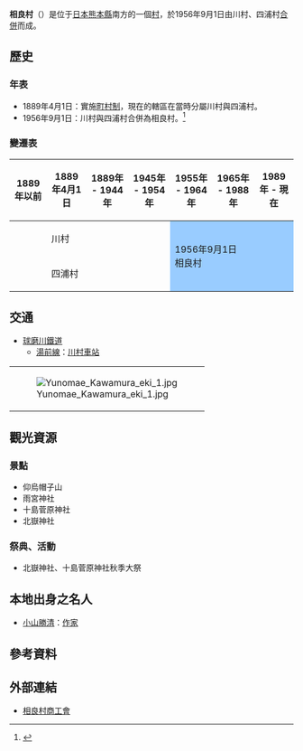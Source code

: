 
{{日本町村
| 自治體名=相良
| 町村=村
| 圖像= [[File:Toshima_kakure-nenbutsu.jpg|240px]]
| 圖像說明=十島[[佛像|佛像]][[法器|法器]]焚燒地遺址{{Infobox mapframe|frame-width=250|zoom=09}}
| 町村章=[[File:Emblem_of_Sagara.gif|100px]]
| 日文原名=相良村
| 平假名=さがらむら
| 羅馬字拼音=Sagara-mura
| 都道府縣=熊本縣
| 支廳=
| 郡=球磨郡
| 編號=43510-4
| 面積=94.54
| 邊界未定=
| 人口=5,303
| 統計時間=2008年12月31日
| 自治體=[[五木村|五木村]]、[[山江村|山江村]]、[[錦町|錦町]]、[[朝霧町|朝霧町]]、[[多良木町|多良木町]]、[[人吉市|人吉市]]
| 樹=[[茶樹|茶樹]]
| 花=[[側金盞花|側金盞花]]
| 鳥=[[鶺鴒|鶺鴒]]
| 其他象徵物=
| 其他象徵=
| 首長=[[德田正臣|德田正臣]]
| 卸任日期=2012
| 議員數=12
| 郵遞區號=868-0094
| 所在地=球磨郡相良村大字深水2500-1
| 電話號碼=966-35-0211
| 外部連結=http://www.vill.sagara.lg.jp/
| 經度=
| 緯度=
| 地圖=[[File:_Sagara_in_Kumamoto_Prefecture.png|250px]]
| 註記=人口：[http://www.vill.sagara.lg.jp/ 相良村官方網頁]
}}
'''相良村'''（{{jpn|j=相良村|hg=さがらむら|rm=Sagara mura|f=y}}）是位于[[日本|日本]][[熊本縣|熊本縣]]南方的一個[[村|村]]，於1956年9月1日由川村、四浦村[[市町村合併|合併]]而成。

==歷史==
===年表===
* 1889年4月1日：實施[[町村制|町村制]]，現在的轄區在當時分屬川村與四浦村。
* 1956年9月1日：川村與四浦村合併為相良村。<ref>{{cite web | language = ja | publisher = 相良村公所 | title = 相良村的歷史 | url = http://www.vill.sagara.lg.jp/index.php?type=article&mode=articleView&articleid=620&categoryid=11 | accessdate = 2009-01-31 | archive-url = https://web.archive.org/web/20160304185832/http://www.vill.sagara.lg.jp/index.php?type=article&mode=articleView&articleid=620&categoryid=11 | archive-date = 2016-03-04 | dead-url = yes }}</ref>

===變遷表===
{| class="wikitable" style="font-size:x-small"
! 1889年以前
! 1889年4月1日
! colspan="2" | 1889年 - 1944年
! 1945年 - 1954年
! 1955年 - 1964年
! 1965年 - 1988年
! 1989年 - 現在
! 現在
|-
|
| colspan=4 | 川村
| rowspan=2 colspan=4 style="background-color:#9cf;" | 1956年9月1日<br/>相良村
|-
|
| colspan=4 | 四浦村
|}

==交通==
* [[球磨川鐵道|球磨川鐵道]]
** [[球磨川鐵道湯前線|湯前線]]：[[川村車站_(熊本縣)|川村車站]]

{| border="0" 
|- valign=top
| [[File:Yunomae_Kawamura_eki_1.jpg|thumb]]
|}

== 觀光資源 ==
=== 景點 ===
* 仰烏帽子山
* 雨宮神社
* 十島菅原神社
* 北嶽神社

=== 祭典、活動 ===
* 北嶽神社、十島菅原神社秋季大祭

==本地出身之名人==
* [[小山勝清|小山勝清]]：[[作家|作家]]

== 參考資料 ==
{{Reflist}}

==外部連結==
{{commonscat|Sagara, Kumamoto}}
* {{Ja}} [http://www.kumashoko.or.jp/sagara/ 相良村商工會] {{Wayback|url=http://www.kumashoko.or.jp/sagara/ |date=20200203000621 }}

{{熊本縣}}{{Authority control}}
